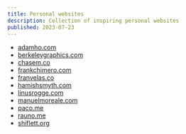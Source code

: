 ```yaml
---
title: Personal websites
description: Collection of inspiring personal websites
published: 2023-07-23
---
```


- [adamho.com](https://www.adamho.com/)
- [berkeleygraphics.com](https://berkeleygraphics.com/)
- [chasem.co](https://chasem.co/)
- [frankchimero.com](https://frankchimero.com/)
- [franvelas.co](https://franvelas.co/)
- [hamishsmyth.com](https://hamishsmyth.com/)
- [linusrogge.com](https://linusrogge.com/)
- [manuelmoreale.com](https://manuelmoreale.com/)
- [paco.me](https://paco.me/)
- [rauno.me](https://rauno.me/)
- [shiflett.org](https://shiflett.org/)
